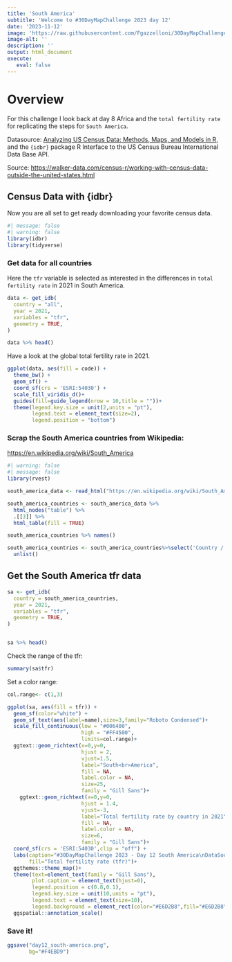 ```yaml
---
title: 'South America'
subtitle: 'Welcome to #30DayMapChallenge 2023 day 12'
date: '2023-11-12'
image: 'https://raw.githubusercontent.com/Fgazzelloni/30DayMapChallenge/master/2023/day12_south-america/day12_south-america.png'
image-alt: ''
description: ''
output: html_document
execute: 
   eval: false
---
```


# Overview

For this challenge I look back at day 8 Africa and the `total fertility rate` for replicating the steps for `South America`.

Datasource: [Analyzing US Census Data: Methods, Maps, and Models in R](https://walker-data.com/census-r/working-with-census-data-outside-the-united-states.html?q=tfr#visualizing-idb-data), and the `{idbr}` package R Interface to the US Census Bureau International Data Base API.


Source: 
<https://walker-data.com/census-r/working-with-census-data-outside-the-united-states.html>

## Census Data with {idbr}

Now you are all set to get ready downloading your favorite census data.   

```r
#| message: false
#| warning: false
library(idbr)
library(tidyverse)
```

### Get data for all countries

Here the `tfr` variable is selected as interested in the differences in `total fertility rate` in 2021 in South America.
```r
data <- get_idb(
  country = "all",
  year = 2021,
  variables = "tfr",
  geometry = TRUE,
)

data %>% head()
```



Have a look at the global total fertility rate in 2021.
```r
ggplot(data, aes(fill = code)) + 
  theme_bw() + 
  geom_sf() + 
  coord_sf(crs = 'ESRI:54030') + 
  scale_fill_viridis_d()+
  guides(fill=guide_legend(nrow = 10,title = ""))+
  theme(legend.key.size = unit(2,units = "pt"),
        legend.text = element_text(size=2),
        legend.position = "bottom")
```




### Scrap the South America countries from Wikipedia:
<https://en.wikipedia.org/wiki/South_America>

```r
#| warning: false
#| message: false
library(rvest)
```

```r
south_america_data <- read_html("https://en.wikipedia.org/wiki/South_America")
```

```r
south_america_countries <- south_america_data %>%
  html_nodes("table") %>%
  .[[3]] %>%
  html_table(fill = TRUE)

south_america_countries %>% names()
```

```r
south_america_countries <- south_america_countries%>%select('Country / Territory')%>%
  unlist()
```


## Get the South America tfr data

```r
sa <- get_idb(
  country = south_america_countries,
  year = 2021,
  variables = "tfr",
  geometry = TRUE,
)


sa %>% head()
```
Check the range of the tfr:
```r
summary(sa$tfr)
```

Set a color range:
```r
col.range<- c(1,3)
```





```r
ggplot(sa, aes(fill = tfr)) + 
  geom_sf(color="white") + 
  geom_sf_text(aes(label=name),size=3,family="Roboto Condensed")+
  scale_fill_continuous(low = "#006400", 
                        high = "#FF4500",
                        limits=col.range)+
  ggtext::geom_richtext(x=0,y=0,
                        hjust = 2,
                        vjust=1.5,
                        label="South<br>America",
                        fill = NA, 
                        label.color = NA,
                        size=25,
                        family = "Gill Sans")+
    ggtext::geom_richtext(x=0,y=0,
                        hjust = 1.4,
                        vjust=-3,
                        label="Total fertility rate by country in 2021",
                        fill = NA, 
                        label.color = NA,
                        size=6,
                        family = "Gill Sans")+
  coord_sf(crs = 'ESRI:54030',clip = "off") + 
  labs(caption="#30DayMapChallenge 2023 - Day 12 South America\nDataSource: wikipedia & {idbr} package | Map @fgazzelloni\n\n'Scale on map varies by more than 10%, scale bar may be inaccurate' {ggspatial}",
       fill="Total fertility rate (tfr)")+
  ggthemes::theme_map()+
  theme(text=element_text(family = "Gill Sans"),
        plot.caption = element_text(hjust=0),
        legend.position = c(0.8,0.1),
        legend.key.size = unit(10,units = "pt"),
        legend.text = element_text(size=10),
        legend.background = element_rect(color="#E6D2B8",fill="#E6D2B8"))+
  ggspatial::annotation_scale()

```


### Save it!
```r
ggsave("day12_south-america.png",
       bg="#F4EBD9")
```
